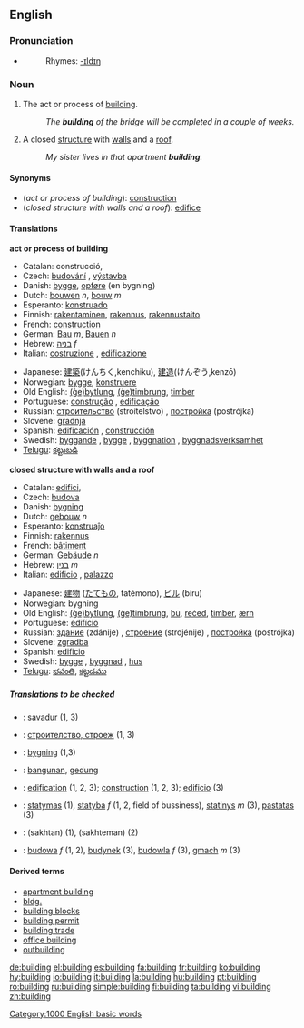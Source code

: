==English==

===Pronunciation===
*{{audio|en-us-building.ogg|Audio (US)}}
*:Rhymes: [[Rhymes:English:-ɪldɪŋ|-ɪldɪŋ]]

===Noun===
{{en-noun}}

#{{uncountable}} The act or process of [[build]]ing.
#: ''The '''building''' of the bridge will be completed in a couple of weeks.''
#A closed [[structure]] with [[wall]]s and a [[roof]].
#: ''My sister lives in that apartment '''building'''.''

====Synonyms====
*(''act or process of building''): [[construction]]
*(''closed structure with walls and a roof''): [[edifice]]

====Translations====
'''act or process of building'''
{{top}}
*Catalan: construcció, {{f}}
*Czech: [[budování]] {{n}}, [[výstavba]] {{f}}
*Danish: [[bygge]], [[opføre]] (en bygning)
*Dutch: [[bouwen]] ''n'', [[bouw]] ''m''
*Esperanto: [[konstruado]]
*Finnish: [[rakentaminen]], [[rakennus]], [[rakennustaito]]
*French: [[construction#French|construction]] {{f}}
*German: [[Bau]] ''m'', [[Bauen]] ''n''
*Hebrew: [[בניה]] ''f''
*Italian: [[costruzione]] {{f}}, [[edificazione]] {{f}}
{{mid}}
*Japanese: [[建築]](けんちく,kenchiku), [[建造]](けんぞう,kenzō)
*Norwegian: [[bygge]], [[konstruere]]
*Old English: [[bytlung|(ġe)bytlung]], [[timbrung|(ġe)timbrung]], [[timber]]
*Portuguese: [[construção]] {{f}}, [[edificação]] {{f}}
*Russian: [[строительство]] (stroítelstvo) {{n}}, [[постройка]] (postrójka) {{f}} 
*Slovene: [[gradnja]] {{f}}
*Spanish: [[edificación]] {{f}}, [[construcción]] {{f}}
*Swedish: [[byggande]] {{n}}, [[bygge]] {{n}}, [[byggnation]] {{c}}, [[byggnadsverksamhet]] {{c}}
*[[Telugu]]: [[కట్టుబడి]]
{{bottom}}

'''closed structure with walls and a roof'''
{{top}}
*Catalan: [[edifici]], {{m}}
*Czech: [[budova]] {{f}}
*Danish: [[bygning]]
*Dutch: [[gebouw]] ''n''
*Esperanto: [[konstruaĵo]]
*Finnish: [[rakennus]]
*French: [[bâtiment]] {{m}}
*German: [[Gebäude]] ''n''
*Hebrew: [[בנין]] ''m''
*Italian: [[edificio]] {{m}}, [[palazzo]] {{m}}
{{mid}}
*Japanese: [[建物]] ([[たてもの]], tatémono), [[ビル]] (biru)
*Norwegian: bygning
*Old English: [[bytlung|(ġe)bytlung]], [[timbrung|(ġe)timbrung]], [[bu|bū]], [[reced|reċed]], [[timber]], [[ærn]]
*Portuguese: [[edifício]] {{m}}
*Russian: [[здание]] (zdánije) {{n}}, [[строение]] (strojénije) {{n}}, [[постройка]] (postrójka) {{f}} 
*Slovene: [[zgradba]] {{f}}
*Spanish: [[edificio]] {{m}}
*Swedish: [[bygge]] {{n}}, [[byggnad]] {{c}}, [[hus]] {{n}}
*[[Telugu]]: [[భవంతి]], [[కట్టడము]]
{{bottom}}

=====Translations to be checked=====
{{checktrans}}
*{{ttbc|Breton}}: [[savadur]] {{m}} (1, 3)
*{{ttbc|Bulgarian}}: [[строителство, строеж]] {{m}} (1, 3)
*{{ttbc|Danish}}: [[bygning]] (1,3)
*{{ttbc|Indonesian}}: [[bangun|bangunan]], [[gedung]]
*{{ttbc|Interlingua}}: [[edification]] (1, 2, 3); [[construction]] (1, 2, 3); [[edificio]] (3)
*{{ttbc|Lithuanian}}: [[statymas]] {{m}} (1), [[statyba]] ''f'' (1, 2, field of bussiness), [[statinys]] ''m'' (3), [[pastatas]] {{m}} (3)
*{{ttbc|Persian}}: {{FAchar|[[ساختن]]}} (sakhtan) (1), {{FAchar|[[ساختمان]]}} (sakhteman) (2)
*{{ttbc|Polish}}: [[budowa]] ''f'' (1, 2), [[budynek]] {{m}} (3), [[budowla]] ''f'' (3), [[gmach]] ''m'' (3)

====Derived terms====
*[[apartment building]]
*[[bldg.]]
*[[building blocks]]
*[[building permit]]
*[[building trade]]
*[[office building]]
*[[outbuilding]]

[[Category:1000 English basic words]]

[[de:building]]
[[el:building]]
[[es:building]]
[[fa:building]]
[[fr:building]]
[[ko:building]]
[[hy:building]]
[[io:building]]
[[it:building]]
[[la:building]]
[[hu:building]]
[[pt:building]]
[[ro:building]]
[[ru:building]]
[[simple:building]]
[[fi:building]]
[[ta:building]]
[[vi:building]]
[[zh:building]]